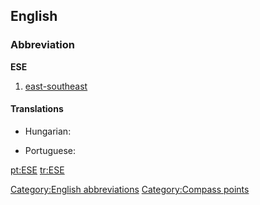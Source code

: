 ==English==

===Abbreviation===
'''ESE'''

# [[east-southeast]]

====Translations====
{{trans-top|east-southeast}}
* Hungarian: {{t-|hu|KDK}}
{{trans-mid}}
* Portuguese: {{t|pt|és-sudeste|m}}
{{trans-bottom}}

[[Category:English abbreviations]]
[[Category:Compass points]]

[[pt:ESE]]
[[tr:ESE]]